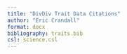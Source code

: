 ```yaml
---
title: "DivDiv Trait Data Citations"
author: "Eric Crandall"
format: docx
bibliography: traits.bib
csl: science.csl
---
```


